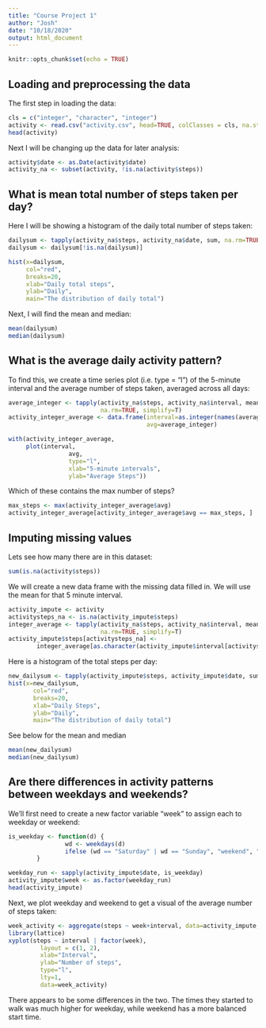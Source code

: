 ---
title: "Course Project 1"
author: "Josh"
date: "10/18/2020"
output: html_document
---

```{r setup, include=FALSE}
knitr::opts_chunk$set(echo = TRUE)
```

## Loading and preprocessing the data

The first step in loading the data: 

```{r}
cls = c("integer", "character", "integer")
activity <- read.csv("activity.csv", head=TRUE, colClasses = cls, na.strings = "NA")
head(activity)
```

Next I will be changing up the data for later analysis:

```{r}
activity$date <- as.Date(activity$date)
activity_na <- subset(activity, !is.na(activity$steps))
```

## What is mean total number of steps taken per day?

Here I will be showing a histogram of the daily total number of steps taken:

```{r}
dailysum <- tapply(activity_na$steps, activity_na$date, sum, na.rm=TRUE, simplify=T)
dailysum <- dailysum[!is.na(dailysum)]

hist(x=dailysum,
     col="red",
     breaks=20,
     xlab="Daily total steps",
     ylab="Daily",
     main="The distribution of daily total")
```

Next, I will find the mean and median:

```{r}
mean(dailysum)
median(dailysum)
```

## What is the average daily activity pattern?

To find this, we create a time series plot (i.e. type = “l”) of the 5-minute interval and the average number of steps taken, averaged across all days:

```{r}
average_integer <- tapply(activity_na$steps, activity_na$interval, mean, 
                          na.rm=TRUE, simplify=T)
activity_integer_average <- data.frame(interval=as.integer(names(average_integer)), 
                                       avg=average_integer)

with(activity_integer_average,
     plot(interval,
                 avg,
                 type="l",
                 xlab="5-minute intervals",
                 ylab="Average Steps"))
```

Which of these contains the max number of steps?

``` {r}
max_steps <- max(activity_integer_average$avg)
activity_integer_average[activity_integer_average$avg == max_steps, ]
```

## Imputing missing values

Lets see how many there are in this dataset:

```{r}
sum(is.na(activity$steps))
```

We will create a new data frame with the missing data filled in. We will use the mean for that 5 minute interval.

```{r}
activity_impute <- activity
activitysteps_na <- is.na(activity_impute$steps)
integer_average <- tapply(activity_na$steps, activity_na$interval, mean, 
                          na.rm=TRUE, simplify=T)
activity_impute$steps[activitysteps_na] <- 
        integer_average[as.character(activity_impute$interval[activitysteps_na])]
```

Here is a histogram of the total steps per day:

```{r}
new_dailysum <- tapply(activity_impute$steps, activity_impute$date, sum, na.rm=TRUE, simplify=T)
hist(x=new_dailysum,
       col="red",
       breaks=20,
       xlab="Daily Steps",
       ylab="Daily",
       main="The distribution of daily total")
```

See below for the mean and median

```{r}
mean(new_dailysum)
median(new_dailysum)
```

## Are there differences in activity patterns between weekdays and weekends?

We'll first need to create a new factor variable "week" to assign each to weekday or weekend:

```{r}
is_weekday <- function(d) {
                wd <- weekdays(d)
                ifelse (wd == "Saturday" | wd == "Sunday", "weekend", "weekday")
        }

weekday_run <- sapply(activity_impute$date, is_weekday)
activity_impute$week <- as.factor(weekday_run)
head(activity_impute)
```

Next, we plot weekday and weekend to get a visual of the average number of steps taken:

```{r}
week_activity <- aggregate(steps ~ week+interval, data=activity_impute, FUN=mean)
library(lattice)
xyplot(steps ~ interval | factor(week),
         layout = c(1, 2),
         xlab="Interval",
         ylab="Number of steps",
         type="l",
         lty=1,
         data=week_activity)
```

There appears to be some differences in the two. The times they started to walk was much higher for weekday, while weekend has a more balanced start time.